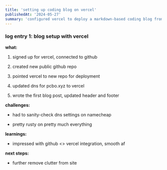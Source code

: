 ```yaml
---
title: 'setting up coding blog on vercel'
publishedAt: '2024-05-27'
summary: 'configured vercel to deploy a markdown-based coding blog from a github repo at pcbo.xyz domain'
---
```


### log entry 1: blog setup with vercel

**what:**

1. signed up for vercel, connected to github  

2. created new public github repo

3. pointed vercel to new repo for deployment  

4. updated dns for pcbo.xyz to vercel

5. wrote the first blog post, updated header and footer

**challenges:**

- had to sanity-check dns settings on namecheap

- pretty rusty on pretty much everything  

**learnings:**

- impressed with github &lt;&gt; vercel integration, smooth af

**next steps:** 

- further remove clutter from site
